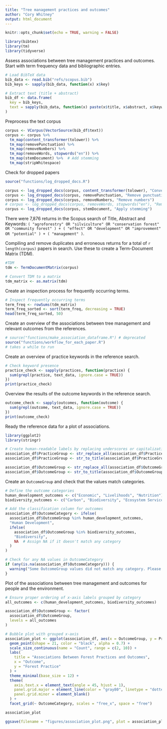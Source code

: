 ```yaml
---
title: "Tree management practices and outcomes"
author: "Cory Whitney"
output: html_document
---
```


```r
knitr::opts_chunk$set(echo = TRUE, warning = FALSE)

library(bibtex)
library(tm)
library(tidyverse)

```

Assess associations between tree management practices and outcomes. Start with term frequency data and bibliographic entries. 

```r

# Load BibTeX data
bib_data <- read.bib("refs/scopus.bib")
bib_keys <- sapply(bib_data, function(x) x$key)

# Extract text (title + abstract)
bib_df <- data.frame(
  key = bib_keys,
  text = sapply(bib_data, function(x) paste(x$title, x$abstract, x$keywords, sep = " "))
)
```

Preprocess the text corpus

```r

corpus <- VCorpus(VectorSource(bib_df$text))
corpus <- corpus %>%
  tm_map(content_transformer(tolower)) %>%
  tm_map(removePunctuation) %>%
  tm_map(removeNumbers) %>%
  tm_map(removeWords, stopwords("en")) %>%
  tm_map(stemDocument) %>%  # Add stemming
  tm_map(stripWhitespace)

```

Check for dropped papers

```r

source("functions/log_dropped_docs.R")

corpus <- log_dropped_docs(corpus, content_transformer(tolower), "Convert to lowercase")
corpus <- log_dropped_docs(corpus, removePunctuation, "Remove punctuation")
corpus <- log_dropped_docs(corpus, removeNumbers, "Remove numbers")
# corpus <- log_dropped_docs(corpus, removeWords, stopwords("en"), "Remove stopwords")
corpus <- log_dropped_docs(corpus, stemDocument, "Apply stemming")

```

There were 7,876 returns in the Scopus search of Title, Abstract and Keywords: `( "agroforestry" OR "silviculture" OR "conservation forest" OR "community forest" ) + ( "effect" OR "development" OR "improvement" OR "potential" ) + ( "management" )`. 

Compiling and remove duplicates and erroneous returns for a total of `r length(corpus)` papers in search. Use these to create a Term-Document Matrix (TDM). 

```r
#TDM
tdm <- TermDocumentMatrix(corpus)

# Convert TDM to a matrix 
tdm_matrix <- as.matrix(tdm)

```

Create an inspection process for frequently occurring terms. 

```r
# Inspect frequently occurring terms
term_freq <- rowSums(tdm_matrix)
term_freq_sorted <- sort(term_freq, decreasing = TRUE)
head(term_freq_sorted, 50)

```

Create an overview of the associations between tree management and relevant outcomes from the references. 

```r
# source("functions/make_association_dataframe.R") # deprecated
source("functions/workflow_for_each_paper.R")
# takes a while to run
```

Create an overview of practice keywords in the reference search. 

```r
# Check keyword presence
practice_check <- sapply(practices, function(practice) {
  sum(grepl(practice, text_data, ignore.case = TRUE))
})
print(practice_check)
```

Overview the results of the outcome keywords in the reference search. 

```r
outcome_check <- sapply(outcomes, function(outcome) {
  sum(grepl(outcome, text_data, ignore.case = TRUE))
})
print(outcome_check)
```

Ready the reference data for a plot of associations. 

```r
library(ggplot2)
library(stringr)

# Create human-readable labels by replacing underscores or capitalization patterns
association_df$PracticeGroup <- str_replace_all(association_df$PracticeGroup, "_", " ")
association_df$PracticeGroup <- str_to_title(association_df$PracticeGroup) # Convert to title case

association_df$OutcomeGroup <- str_replace_all(association_df$OutcomeGroup, "_", " ")
association_df$OutcomeGroup <- str_to_title(association_df$OutcomeGroup) # Convert to title case

```

Create an `OutcomeGroup` and check that the values match categories. 

```r
# Define the outcome categories
human_development_outcomes <- c("Economic", "Livelihoods", "Nutrition")
biodiversity_outcomes <- c("Carbon", "Biodiversity", "Ecosystem Services")

# Add the classification column for outcomes
association_df$OutcomeCategory <- ifelse(
  association_df$OutcomeGroup %in% human_development_outcomes, 
  "Human Development",
  ifelse(
    association_df$OutcomeGroup %in% biodiversity_outcomes,
    "Biodiversity",
    NA  # Assign NA if it doesn't match any category
  )
)

# Check for any NA values in OutcomeCategory
if (any(is.na(association_df$OutcomeCategory))) {
  warning("Some OutcomeGroup values did not match any category. Please review the data.")
}
```

Plot of the associations between tree management and outcomes for people and the environment. 

```r
# Ensure proper ordering of x-axis labels grouped by category
all_outcomes <- c(human_development_outcomes, biodiversity_outcomes)

association_df$OutcomeGroup <- factor(
  association_df$OutcomeGroup,
  levels = all_outcomes
)
```

```r
# Bubble plot with grouped x-axis
association_plot <- ggplot(association_df, aes(x = OutcomeGroup, y = PracticeGroup, size = Count)) +
  geom_point(shape = 21, color = "black", alpha = 0.7) + 
  scale_size_continuous(name = "Count", range = c(2, 10)) +
  labs(
    title = "Associations Between Forest Practices and Outcomes",
    x = "Outcome",
    y = "Forest Practice"
  ) +
  theme_minimal(base_size = 12) +
  theme(
    axis.text.x = element_text(angle = 45, hjust = 1),
    panel.grid.major = element_line(color = "gray80", linetype = "dotted"),
    panel.grid.minor = element_blank()
  ) +
  facet_grid(~ OutcomeCategory, scales = "free_x", space = "free")

association_plot

ggsave(filename = "figures/association_plot.png", plot = association_plot, width = 5, height = 5, bg = "white")
```


